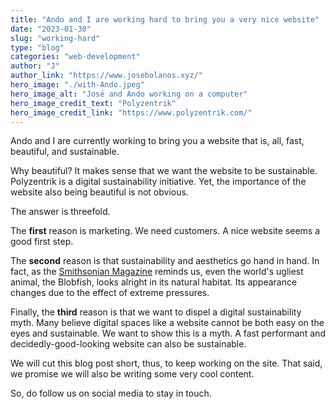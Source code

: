 ```yaml
---
title: "Ando and I are working hard to bring you a very nice website"
date: "2023-01-30"
slug: "working-hard"
type: "blog"
categories: "web-development"
author: "J"
author_link: "https://www.josebolanos.xyz/"
hero_image: "./with-Ando.jpeg"
hero_image_alt: "José and Ando working on a computer"
hero_image_credit_text: "Polyzentrik"
hero_image_credit_link: "https://www.polyzentrik.com/"
---
```


Ando and I are currently working to bring you a website that is, all, fast, beautiful, and sustainable. 

Why beautiful? It makes sense that we want the website to be sustainable. Polyzentrik is a digital sustainability initiative. 
Yet, the importance of the website also being beautiful is not obvious.

The answer is threefold.

The **first** reason is marketing. We need customers. A nice website seems a good first step.

The **second** reason is that sustainability and aesthetics go hand in hand. In fact, as the 
[Smithsonian Magazine](https://www.smithsonianmag.com/smart-news/in-defense-of-the-blobfish-why-the-worlds-ugliest-animal-isnt-as-ugly-as-you-think-it-is-6676336/) reminds us, 
even the world's ugliest animal, the Blobfish, looks alright in its natural habitat. Its appearance changes due to the effect of extreme pressures.

Finally, the **third** reason is that we want to dispel a digital sustainability myth. 
Many believe digital spaces like a website cannot be both easy on the eyes and sustainable. 
We want to show this is a myth. A fast performant and decidedly-good-looking website can also be sustainable.

We will cut this blog post short, thus, to keep working on the site. That said, we promise we will also be writing some very cool content.

So, do follow us on social media to stay in touch.